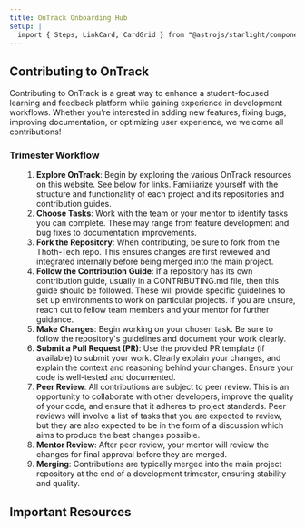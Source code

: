 ```yaml
---
title: OnTrack Onboarding Hub
setup: |
  import { Steps, LinkCard, CardGrid } from "@astrojs/starlight/components";
---
```



## Contributing to OnTrack

Contributing to OnTrack is a great way to enhance a student-focused learning and feedback platform
while gaining experience in development workflows. Whether you’re interested in adding new features,
fixing bugs, improving documentation, or optimizing user experience, we welcome all contributions!

### Trimester Workflow

<ol class="steps">

1. **Explore OnTrack**: Begin by exploring the various OnTrack resources on this website. See below
   for links. Familiarize yourself with the structure and functionality of each project and its
   repositories and contribution guides.
2. **Choose Tasks**: Work with the team or your mentor to identify tasks you can complete. These may
   range from feature development and bug fixes to documentation improvements.
3. **Fork the Repository**: When contributing, be sure to fork from the Thoth-Tech repo. This
   ensures changes are first reviewed and integrated internally before being merged into the main
   project.
4. **Follow the Contribution Guide**: If a repository has its own contribution guide, usually in a
   CONTRIBUTING.md file, then this guide should be followed. These will provide specific guidelines
   to set up environments to work on particular projects. If you are unsure, reach out to fellow
   team members and your mentor for further guidance.
5. **Make Changes**: Begin working on your chosen task. Be sure to follow the repository's
   guidelines and document your work clearly.
6. **Submit a Pull Request (PR)**: Use the provided PR template (if available) to submit your work.
   Clearly explain your changes, and explain the context and reasoning behind your changes. Ensure
   your code is well-tested and documented.
7. **Peer Review**: All contributions are subject to peer review. This is an opportunity to
   collaborate with other developers, improve the quality of your code, and ensure that it adheres
   to project standards. Peer reviews will involve a list of tasks that you are expected to review,
   but they are also expected to be in the form of a discussion which aims to produce the best
   changes possible.
8. **Mentor Review**: After peer review, your mentor will review the changes for final approval
   before they are merged.
9. **Merging**: Contributions are typically merged into the main project repository at the end of a
   development trimester, ensuring stability and quality.

</ol>

## Important Resources

<LinkCard
  title="Ontrack Overview"
  href="/products/ontrack/"
  description="See the OnTrack projects, and links to all repositories and contributing guides."
/>
<LinkCard
  title="Devlopment Environment Set-Up"
  href="/products/ontrack/02-set-up-dev/"
  description=""
/>
<LinkCard
  title="Contribution Guide"
  href="/products/ontrack/01-start-contributing/"
  description=""
/>

<CardGrid>
  <LinkCard
    title="Planner Board Guide"
    href="/products/ontrack/05-planner-board-guidelines/"
    description=""
  />
  <LinkCard
    title="Planner Board Etiquette"
    href="/products/ontrack/04-planner-board-etiquette/"
    description=""
  />
  <LinkCard
    title="Pull Request Template"
    href="/products/ontrack/06-pull-request-template/"
    description=""
  />
  <LinkCard
    title="Documenting for Thoth Tech"
    href="/resources/documenting-for-thoth-tech"
    description=""
  />
  <LinkCard
    title="OnTrack Peer Review Guide"
    href="/products/splashkit/06-peer-review"
    description=""
  />
  <LinkCard
    title="OnTrack(Web Dev) Peer Review Guide"
    href="/products/ontrack/07-peer-review-web/"
    description=""
  />
</CardGrid>

